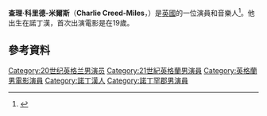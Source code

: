 {{Infobox person
|name = Charlie Creed-Miles
|image = 
|caption = 
|birth_date = {{Birth date and age|df=yes|1972|03|24}}
|birth_place = [[英格蘭|英格蘭]][[諾丁漢|諾丁漢]]
|occupation=[[演員|演員]]，[[音樂人|音樂人]]
|partner = [[Samantha_Morton|Samantha Morton]] (1999–2000)
|children = 1
|years_active = 1991–現在
}}
'''查理·科里德-米爾斯'''（'''Charlie Creed-Miles'''，{{bd|1972年|3月24日}}）是[[英國|英國]]的一位演員和音樂人<ref>{{cite web|work=[[The_New_York_Times|The New York Times]]|title=Charlie Creed-Miles|url=http://movies.nytimes.com/person/15721/Charlie-Creed-Miles|access-date=2016-03-23|archive-date=2008-05-11|archive-url=https://web.archive.org/web/20080511153856/http://movies.nytimes.com/person/15721/Charlie-Creed-Miles|dead-url=no}}</ref>。他出生在諾丁漢，首次出演電影是在19歲。

==參考資料==
{{Reflist}}

{{DEFAULTSORT:Creed-Miles, Charlie}}
[[Category:20世纪英格兰男演员|Category:20世纪英格兰男演员]]
[[Category:21世紀英格蘭男演員|Category:21世紀英格蘭男演員]]
[[Category:英格蘭男電影演員|Category:英格蘭男電影演員]]
[[Category:諾丁漢人|Category:諾丁漢人]]
[[Category:諾丁罕郡男演員|Category:諾丁罕郡男演員]]
